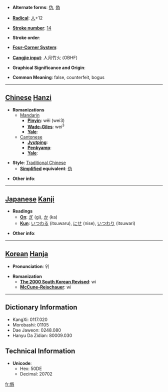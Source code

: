 * '''Alternate forms''': [[伪]], [[偽]]

* '''[[Wiktionary:Chinese radical index| Radical]]''': [[Wiktionary:Chinese radical index 人|人]]+12

* '''[[Wiktionary:Chinese total strokes index|Stroke number]]''': [[Wiktionary:Chinese total strokes index 14|14]]

* '''Stroke order''': 

* '''[[Wiktionary:Chinese four corner index|Four-Corner System]]''': 

* '''[[Wiktionary:Chinese Cangjie index|Cangjie input]]''': 人月竹火 (OBHF)

* '''Graphical Significance and Origin''': 

* '''Common Meaning''': false, counterfeit, bogus

----

== [[Chinese]] [[Hanzi]] ==

* '''Romanizations'''
** [[Mandarin]]
*** '''[[Pinyin]]''': wěi (wei3)
*** '''[[Wade-Giles]]''': wei<sup>3</sup>
*** '''[[Yale]]''': 
**[[Cantonese]]
***'''[[Jyutping]]''':
***'''[[Penkyamp]]''': 
***'''[[Yale]]''': 

* '''Style''': [[Traditional Chinese]] 
** '''[[Simplified Chinese|Simplified]] equivalent''': [[伪]]

* '''Other info''': 

----

== [[Japanese]] [[Kanji]] ==

* '''Readings'''
** '''[[On]]''': [[ぎ]] (gi), [[か]] (ka)
** '''[[Kun]]''': [[いつわる]] (itsuwaru), [[にせ]] (nise), [[いつわり]] (itsuwari)

* '''Other info''':  

----

== [[Korean]] [[Hanja]] ==

* '''Pronunciation''': 위

* '''Romanization'''
** '''[[The 2000 South Korean Revised Romanization|The 2000 South Korean Revised]]''': wi
** '''[[McCune-Reischauer]]''': wi

----

== Dictionary Information ==

* KangXi: 0117.020
* Morobashi: 01105
* Dae Jaweon: 0248.080
* Hanyu Da Zidian: 80009.030

== Technical Information ==

* '''Unicode''':
** Hex: 50DE
** Decimal: 20702

[[fr:僞]]